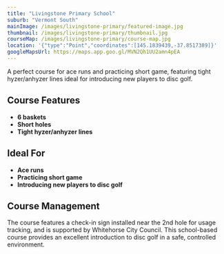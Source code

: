 ```yaml
---
title: "Livingstone Primary School"
suburb: "Vermont South"
mainImage: /images/livingstone-primary/featured-image.jpg
thumbnail: /images/livingstone-primary/thumbnail.jpg
courseMap: /images/livingstone-primary/course-map.jpg
location: '{"type":"Point","coordinates":[145.1839439,-37.8517389]}'
googleMapsUrl: https://maps.app.goo.gl/MVN2Qh1UU2amn4pEA
---
```


A perfect course for ace runs and practicing short game, featuring tight hyzer/anhyzer lines ideal for introducing new players to disc golf.

## Course Features
- **6 baskets**
- **Short holes**
- **Tight hyzer/anhyzer lines**

## Ideal For
- **Ace runs**
- **Practicing short game**
- **Introducing new players to disc golf**

## Course Management
The course features a check-in sign installed near the 2nd hole for usage tracking, and is supported by Whitehorse City Council. This school-based course provides an excellent introduction to disc golf in a safe, controlled environment.